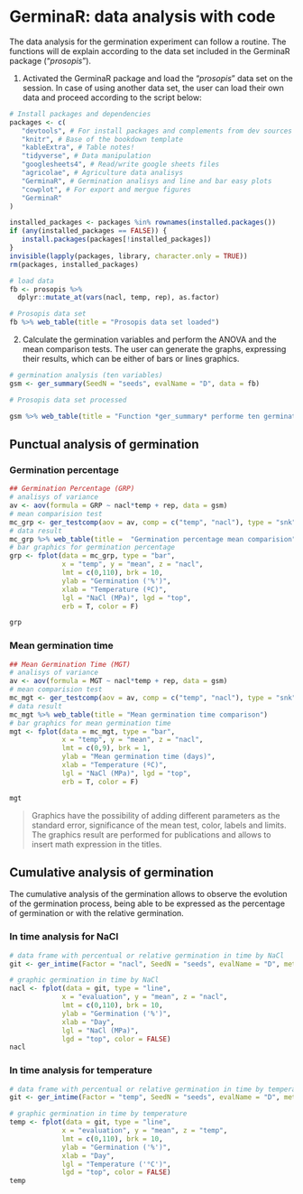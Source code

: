 # GerminaR: data analysis with code 

The data analysis for the germination experiment can follow a routine. The functions will de explain according to the data set included in the GerminaR package ("*prosopis*"). 

1. Activated the GerminaR package and load the "*prosopis*" data set on the session. In case of using another data set, the user can load their own data and proceed according to the script below:

```r
# Install packages and dependencies
packages <- c(
   "devtools", # For install packages and complements from dev sources
   "knitr", # Base of the bookdown template
   "kableExtra", # Table notes!
   "tidyverse", # Data manipulation
   "googlesheets4", # Read/write google sheets files
   "agricolae", # Agriculture data analisys
   "GerminaR", # Germination analisys and line and bar easy plots
   "cowplot", # For export and mergue figures 
   "GerminaR"
)

installed_packages <- packages %in% rownames(installed.packages())
if (any(installed_packages == FALSE)) {
   install.packages(packages[!installed_packages])
}
invisible(lapply(packages, library, character.only = TRUE))
rm(packages, installed_packages)

# load data
fb <- prosopis %>% 
  dplyr::mutate_at(vars(nacl, temp, rep), as.factor)

# Prosopis data set
fb %>% web_table(title = "Prosopis data set loaded")
```

2. Calculate the germination variables and perform the ANOVA and the mean comparison tests. The user can generate the graphs, expressing their results, which can be either of bars or lines graphics.

```r

# germination analysis (ten variables)
gsm <- ger_summary(SeedN = "seeds", evalName = "D", data = fb)

# Prosopis data set processed

gsm %>% web_table(title = "Function *ger_summary* performe ten germination variables")

```

## Punctual analysis of germination

### Germination percentage

```r

## Germination Percentage (GRP)
# analisys of variance
av <- aov(formula = GRP ~ nacl*temp + rep, data = gsm)
# mean comparision test
mc_grp <- ger_testcomp(aov = av, comp = c("temp", "nacl"), type = "snk")
# data result
mc_grp %>% web_table(title =  "Germination percentage mean comparision")
# bar graphics for germination percentage
grp <- fplot(data = mc_grp, type = "bar", 
             x = "temp", y = "mean", z = "nacl", 
             lmt = c(0,110), brk = 10,
             ylab = "Germination ('%')", 
             xlab = "Temperature (ºC)", 
             lgl = "NaCl (MPa)", lgd = "top", 
             erb = T, color = F)

grp


```

### Mean germination time

```r

## Mean Germination Time (MGT)
# analisys of variance
av <- aov(formula = MGT ~ nacl*temp + rep, data = gsm)
# mean comparision test
mc_mgt <- ger_testcomp(aov = av, comp = c("temp", "nacl"), type = "snk")
# data result
mc_mgt %>% web_table(title = "Mean germination time comparison")
# bar graphics for mean germination time
mgt <- fplot(data = mc_mgt, type = "bar", 
             x = "temp", y = "mean", z = "nacl", 
             lmt = c(0,9), brk = 1,
             ylab = "Mean germination time (days)", 
             xlab = "Temperature (ºC)", 
             lgl = "NaCl (MPa)", lgd = "top", 
             erb = T, color = F)

mgt

```

> Graphics have the possibility of adding different parameters as the standard error, significance of the mean test, color, labels and limits. The graphics result are performed for publications and allows to insert math expression in the titles.

## Cumulative analysis of germination

The cumulative analysis of the germination allows to observe the evolution of the germination process, being able to be expressed as the percentage of germination or with the relative germination. 

### In time analysis for NaCl 

```r

# data frame with percentual or relative germination in time by NaCl
git <- ger_intime(Factor = "nacl", SeedN = "seeds", evalName = "D", method = "percentage", data = fb)

# graphic germination in time by NaCl
nacl <- fplot(data = git, type = "line", 
             x = "evaluation", y = "mean", z = "nacl", 
             lmt = c(0,110), brk = 10,
             ylab = "Germination ('%')", 
             xlab = "Day", 
             lgl = "NaCl (MPa)", 
             lgd = "top", color = FALSE)
nacl


```

### In time analysis for temperature 

```r

# data frame with percentual or relative germination in time by temperature
git <- ger_intime(Factor = "temp", SeedN = "seeds", evalName = "D", method = "percentage", data = fb)

# graphic germination in time by temperature
temp <- fplot(data = git, type = "line", 
             x = "evaluation", y = "mean", z = "temp", 
             lmt = c(0,110), brk = 10,
             ylab = "Germination ('%')", 
             xlab = "Day", 
             lgl = "Temperature ('°C')", 
             lgd = "top", color = FALSE)
temp
```

